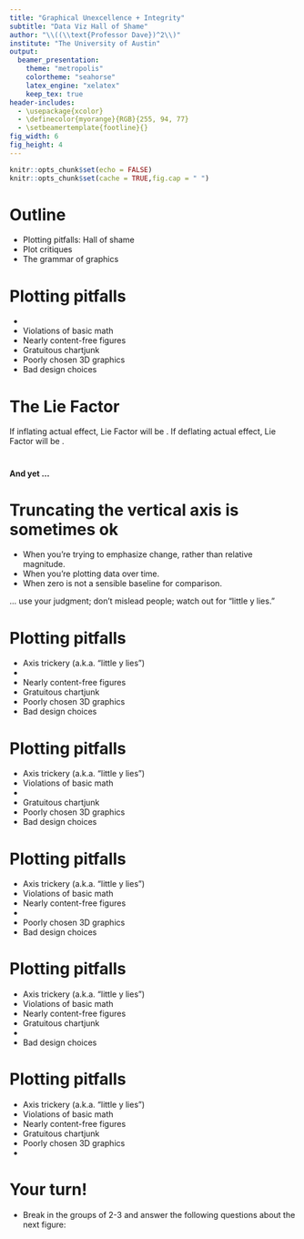 ```yaml
---
title: "Graphical Unexcellence + Integrity"
subtitle: "Data Viz Hall of Shame"
author: "\\((\\text{Professor Dave})^2\\)"
institute: "The University of Austin"
output:
  beamer_presentation:
    theme: "metropolis"
    colortheme: "seahorse"
    latex_engine: "xelatex"
    keep_tex: true
header-includes:
  - \usepackage{xcolor}
  - \definecolor{myorange}{RGB}{255, 94, 77}
  - \setbeamertemplate{footline}{}
fig_width: 6 
fig_height: 4 
---
```


```r
knitr::opts_chunk$set(echo = FALSE)
knitr::opts_chunk$set(cache = TRUE,fig.cap = " ")
```

# Outline

-   Plotting pitfalls: Hall of shame
-   Plot critiques
-   The grammar of graphics
<!-- -   The five most important plots -->
<!-- -   Enriching plots (color, faceting, labels, etc) -->

# Plotting pitfalls

-   \textcolor{orange}{Axis trickery (a.k.a. “little y lies”)}
-   Violations of basic math
-   Nearly content-free figures
-   Gratuitous chartjunk
-   Poorly chosen 3D graphics
-   Bad design choices

# 

 \begin{tikzpicture}[remember picture, overlay]
        \node[at=(current page.center)] {
            \includegraphics[width=\paperwidth, keepaspectratio]{hallofshame_figs/fig_5.png}
        };
    \end{tikzpicture}

 <!-- \centering -->
 <!--    \resizebox{\paperwidth}{\paperheight}{\includegraphics{hallofshame_figs/fig_5.png}} -->
<!-- ![](hallofshame_figs/fig_5.png) -->

# 

\begin{tikzpicture}[remember picture, overlay]
        \node[at=(current page.center)] {
            \includegraphics[width=\paperwidth, keepaspectratio]{hallofshame_figs/fig_6.png}
        };
    \end{tikzpicture}

<!-- ![](hallofshame_figs/fig_6.png) -->

# 

\begin{tikzpicture}[remember picture, overlay]
        \node[at=(current page.center)] {
            \includegraphics[width=\paperwidth, keepaspectratio]{hallofshame_figs/fig_7.png}
        };
    \end{tikzpicture}

<!-- ![](hallofshame_figs/fig_7.png) -->

# 

\begin{tikzpicture}[remember picture, overlay]
        \node[at=(current page.center)] {
            \includegraphics[width=\paperwidth, keepaspectratio]{hallofshame_figs/fig_8.png}
        };
    \end{tikzpicture}

<!-- ![](hallofshame_figs/fig_8.png) -->

# The Lie Factor

\begin{equation*}
\text{Lie Factor} = \frac{\text{size of effect shown in graphic}}{\text{size of effect in data}}
\end{equation*}

If inflating actual effect, Lie Factor will be \textcolor{orange}{greater than 1}.  If deflating actual effect, Lie Factor will be \textcolor{orange}{less than 1}.

# 

\centering

\huge __And yet ...__

# 

\begin{tikzpicture}[remember picture, overlay]
        \node[at=(current page.center)] {
            \includegraphics[width=\paperwidth, keepaspectratio]{hallofshame_figs/fig_10.png}
        };
    \end{tikzpicture}

<!-- ![](hallofshame_figs/fig_10.png) -->

#

\begin{tikzpicture}[remember picture, overlay]
        \node[at=(current page.center)] {
            \includegraphics[width=\paperwidth, keepaspectratio]{hallofshame_figs/fig_11.png}
        };
    \end{tikzpicture}

<!-- ![](hallofshame_figs/fig_11.png) -->

#

\begin{tikzpicture}[remember picture, overlay]
        \node[at=(current page.center)] {
            \includegraphics[width=\paperwidth, keepaspectratio]{hallofshame_figs/fig_12.png}
        };
    \end{tikzpicture}

<!-- ![](hallofshame_figs/fig_12.png) -->

# Truncating the vertical axis is sometimes ok

-   When you're trying to emphasize change, rather than relative magnitude.
-   When you're plotting data over time.
-   When zero is not a sensible baseline for comparison.

\textcolor{orange}{Bottom line} ... use your judgment; don't mislead people; watch out for "little y lies."


# Plotting pitfalls

-   Axis trickery (a.k.a. “little y lies”)
-   \textcolor{orange}{Violations of basic math}
-   Nearly content-free figures
-   Gratuitous chartjunk
-   Poorly chosen 3D graphics
-   Bad design choices


#

\begin{tikzpicture}[remember picture, overlay]
        \node[at=(current page.center)] {
            \includegraphics[width=\paperwidth, keepaspectratio]{hallofshame_figs/fig_15.png}
        };
    \end{tikzpicture}

<!-- ![](hallofshame_figs/fig_15.png) -->

# 

\begin{tikzpicture}[remember picture, overlay]
        \node[at=(current page.center)] {
            \includegraphics[width=\paperwidth, keepaspectratio]{hallofshame_figs/fig_16.png}
        };
    \end{tikzpicture}

<!-- ![](hallofshame_figs/fig_16.png) -->

# 

\begin{tikzpicture}[remember picture, overlay]
        \node[at=(current page.center)] {
            \includegraphics[width=\paperwidth, keepaspectratio]{hallofshame_figs/fig_17.png}
        };
    \end{tikzpicture}

<!-- ![](hallofshame_figs/fig_17.png) -->

# 

\begin{tikzpicture}[remember picture, overlay]
        \node[at=(current page.center)] {
            \includegraphics[width=\paperwidth, keepaspectratio]{hallofshame_figs/fig_18.png}
        };
    \end{tikzpicture}

<!-- ![](hallofshame_figs/fig_18.png) -->


# 

\begin{tikzpicture}[remember picture, overlay]
        \node[at=(current page.center)] {
            \includegraphics[width=\paperwidth, keepaspectratio]{hallofshame_figs/fig_19.png}
        };
    \end{tikzpicture}

<!-- ![](hallofshame_figs/fig_19.png) -->

# Plotting pitfalls

-   Axis trickery (a.k.a. “little y lies”)
-   Violations of basic math
-   \textcolor{orange}{Nearly content-free figures}
-   Gratuitous chartjunk
-   Poorly chosen 3D graphics
-   Bad design choices


# 

\begin{tikzpicture}[remember picture, overlay]
        \node[at=(current page.center)] {
            \includegraphics[width=\paperwidth, keepaspectratio]{hallofshame_figs/fig_21.png}
        };
    \end{tikzpicture}

<!-- ![](hallofshame_figs/fig_21.png) -->

# 

\begin{tikzpicture}[remember picture, overlay]
        \node[at=(current page.center)] {
            \includegraphics[width=\paperwidth, keepaspectratio]{hallofshame_figs/fig_22.png}
        };
    \end{tikzpicture}

<!-- ![](hallofshame_figs/fig_22.png) -->

# 

\begin{tikzpicture}[remember picture, overlay]
        \node[at=(current page.center)] {
            \includegraphics[width=\paperwidth, keepaspectratio]{hallofshame_figs/fig_23.png}
        };
    \end{tikzpicture}

<!-- ![](hallofshame_figs/fig_23.png) -->

# Plotting pitfalls

-   Axis trickery (a.k.a. “little y lies”)
-   Violations of basic math
-   Nearly content-free figures
-   \textcolor{orange}{Gratuitous chartjunk}
-   Poorly chosen 3D graphics
-   Bad design choices


#

\begin{tikzpicture}[remember picture, overlay]
        \node[at=(current page.center)] {
            \includegraphics[width=\paperwidth, keepaspectratio]{hallofshame_figs/fig_25.png}
        };
    \end{tikzpicture}

<!-- ![](hallofshame_figs/fig_25.png) -->

#

\begin{tikzpicture}[remember picture, overlay]
        \node[at=(current page.center)] {
            \includegraphics[width=\paperwidth, keepaspectratio]{hallofshame_figs/fig_26.png}
        };
    \end{tikzpicture}

<!-- ![](hallofshame_figs/fig_26.png) -->

#

\begin{tikzpicture}[remember picture, overlay]
        \node[at=(current page.center)] {
            \includegraphics[width=\paperwidth, keepaspectratio]{hallofshame_figs/fig_27.png}
        };
    \end{tikzpicture}

<!-- ![](hallofshame_figs/fig_27.png) -->


# Plotting pitfalls

-   Axis trickery (a.k.a. “little y lies”)
-   Violations of basic math
-   Nearly content-free figures
-   Gratuitous chartjunk
-   \textcolor{orange}{Poorly chosen 3D graphics}
-   Bad design choices


#

\begin{tikzpicture}[remember picture, overlay]
        \node[at=(current page.center)] {
            \includegraphics[width=\paperwidth, keepaspectratio]{hallofshame_figs/fig_29.png}
        };
    \end{tikzpicture}

<!-- ![](hallofshame_figs/fig_29.png) -->

#

\begin{tikzpicture}[remember picture, overlay]
        \node[at=(current page.center)] {
            \includegraphics[width=\paperwidth, keepaspectratio]{hallofshame_figs/fig_30.png}
        };
    \end{tikzpicture}

<!-- ![](hallofshame_figs/fig_30.png) -->

#

\begin{tikzpicture}[remember picture, overlay]
        \node[at=(current page.center)] {
            \includegraphics[width=\paperwidth, keepaspectratio]{hallofshame_figs/fig_31.png}
        };
    \end{tikzpicture}

<!-- ![](hallofshame_figs/fig_31.png) -->

#

\begin{tikzpicture}[remember picture, overlay]
        \node[at=(current page.center)] {
            \includegraphics[width=\paperwidth, keepaspectratio]{hallofshame_figs/fig_32.png}
        };
    \end{tikzpicture}

<!-- ![](hallofshame_figs/fig_32.png) -->


# Plotting pitfalls

-   Axis trickery (a.k.a. “little y lies”)
-   Violations of basic math
-   Nearly content-free figures
-   Gratuitous chartjunk
-   Poorly chosen 3D graphics
-   \textcolor{orange}{Bad design choices}

#

\begin{tikzpicture}[remember picture, overlay]
        \node[at=(current page.center)] {
            \includegraphics[width=\paperwidth, keepaspectratio]{hallofshame_figs/fig_34.png}
        };
    \end{tikzpicture}

<!-- ![](hallofshame_figs/fig_34.png) -->

#

\begin{tikzpicture}[remember picture, overlay]
        \node[at=(current page.center)] {
            \includegraphics[width=\paperwidth, keepaspectratio]{hallofshame_figs/fig_35.png}
        };
    \end{tikzpicture}

<!-- ![](hallofshame_figs/fig_35.png) -->

#

\begin{tikzpicture}[remember picture, overlay]
        \node[at=(current page.center)] {
            \includegraphics[width=\paperwidth, keepaspectratio]{hallofshame_figs/fig_36.png}
        };
    \end{tikzpicture}

<!-- ![](hallofshame_figs/fig_36.png) -->

#


\begin{tikzpicture}[remember picture, overlay]
        \node[at=(current page.center)] {
            \includegraphics[width=\paperwidth, keepaspectratio]{hallofshame_figs/fig_37.png}
        };
    \end{tikzpicture}

<!-- ![](hallofshame_figs/fig_37.png) -->

#

\begin{tikzpicture}[remember picture, overlay]
        \node[at=(current page.center)] {
            \includegraphics[width=\paperwidth, keepaspectratio]{hallofshame_figs/fig_38.png}
        };
    \end{tikzpicture}

<!-- ![](hallofshame_figs/fig_38.png) -->

#

\begin{tikzpicture}[remember picture, overlay]
        \node[at=(current page.center)] {
            \includegraphics[width=\paperwidth, keepaspectratio]{hallofshame_figs/fig_39.png}
        };
    \end{tikzpicture}

<!-- ![](hallofshame_figs/fig_39.png) -->


# Your turn!

- Break in the groups of 2-3 and answer the following questions about the next figure:

\begin{enumerate}
  \item What is this figure trying to convey, and is it successful or not?
  \item If successful, what features make it so?  If unsuccessful, what would you change to make it the best graphic ever?
\end{enumerate}

#

\begin{tikzpicture}[remember picture, overlay]
        \node[at=(current page.center)] {
            \includegraphics[width=\paperwidth, keepaspectratio]{hallofshame_figs/fig_43.png}
        };
    \end{tikzpicture}

#

\begin{tikzpicture}[remember picture, overlay]
        \node[at=(current page.center)] {
            \includegraphics[width=\paperwidth, keepaspectratio]{hallofshame_figs/fig_44.png}
        };
    \end{tikzpicture}
    
#

\begin{tikzpicture}[remember picture, overlay]
        \node[at=(current page.center)] {
            \includegraphics[width=\paperwidth, keepaspectratio]{hallofshame_figs/fig_45.png}
        };
    \end{tikzpicture}
    
#

\begin{tikzpicture}[remember picture, overlay]
        \node[at=(current page.center)] {
            \includegraphics[width=\paperwidth, keepaspectratio]{hallofshame_figs/fig_46.png}
        };
    \end{tikzpicture}
    
#

\begin{tikzpicture}[remember picture, overlay]
        \node[at=(current page.center)] {
            \includegraphics[width=\paperwidth, keepaspectratio]{hallofshame_figs/fig_47.png}
        };
    \end{tikzpicture}

#

\begin{tikzpicture}[remember picture, overlay]
        \node[at=(current page.center)] {
            \includegraphics[width=\paperwidth, keepaspectratio]{hallofshame_figs/fig_48.png}
        };
    \end{tikzpicture}
    
#

\begin{tikzpicture}[remember picture, overlay]
        \node[at=(current page.center)] {
            \includegraphics[width=\paperwidth, keepaspectratio]{hallofshame_figs/fig_49.png}
        };
    \end{tikzpicture}








<!-- ![](hallofshame_figs/fig_43.png) -->

<!-- # -->

<!-- ![](hallofshame_figs/fig_46.png) -->

<!-- # -->

<!-- ![](hallofshame_figs/fig_47.png) -->

<!-- # -->

<!-- ![](hallofshame_figs/fig_48.png) -->

<!-- # -->

<!-- ![](hallofshame_figs/fig_53.png) -->

<!-- # -->

<!-- ![](hallofshame_figs/fig_54.png) -->

<!-- # -->

<!-- ![](hallofshame_figs/fig_58.png) -->

<!-- # -->

<!-- ![](hallofshame_figs/fig_61.png) -->

<!-- # -->

<!-- ![](hallofshame_figs/fig_62.png) -->

<!-- # -->

<!-- ![](hallofshame_figs/fig_63.png) -->

<!-- # -->

<!-- ![](hallofshame_figs/fig_64.png) -->

<!-- # -->

<!-- ![](hallofshame_figs/fig_70.png) -->

<!-- # -->

<!-- ![](hallofshame_figs/fig_75.png) -->

<!-- # -->

<!-- ![](hallofshame_figs/fig_76.png) -->

<!-- # -->

<!-- ![](hallofshame_figs/fig_77.png) -->
